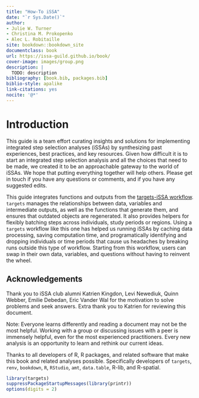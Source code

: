 ```yaml
--- 
title: "How-To iSSA"
date: "`r Sys.Date()`"
author: 
- Julie W. Turner
- Christina M. Prokopenko
- Alec L. Robitaille
site: bookdown::bookdown_site
documentclass: book
url: https://issa-guild.github.io/book/
cover-image: images/group.png
description: |
  TODO: description
bibliography: [book.bib, packages.bib]
biblio-style: apalike
link-citations: yes
nocite: '@*'
---
```



# Introduction

This guide is a team effort curating insights and solutions for implementing
integrated step selection analyses (iSSAs) by synthesizing past experiences,
best practices, and key resources. Given how difficult it is to start an
integrated step selection analysis and all the choices that need to be made, we
created it to be an approachable gateway to the world of iSSAs. We hope that
putting everything together will help others. Please get in touch if you have
any questions or comments, and if you have any suggested edits.

This guide integrates functions and outputs from the [targets-iSSA
workflow](https://github.com/iSSA-guild/targets-issa). `targets` manages the
relationships between data, variables and intermediate outputs, as well as the
functions that generate them, and ensures that outdated objects are regenerated.
It also provides helpers for flexibly batching steps across individuals, study
periods or regions. Using a `targets` workflow like this one has helped us
running iSSAs by caching data processing, saving computation time, and
programatically identifying and dropping individuals or time periods that cause
us headaches by breaking runs outside this type of workflow. Starting from this
workflow, users can swap in their own data, variables, and questions without
having to reinvent the wheel.



## Acknowledgements

Thank you to iSSA club alumni Katrien Kingdon, Levi Newediuk, Quinn Webber,
Emilie Debedan, Eric Vander Wal for the motivation to solve problems and seek
answers. Extra thank you to Katrien for reviewing this document.

Note: Everyone learns differently and reading a document may not be the most
helpful. Working with a group or discussing issues with a peer is immensely
helpful, even for the most experienced practitioners. Every new analysis is an
opportunity to learn and rethink our current ideas.


Thanks to all developers of R, R packages, and related software that 
make this book and related analyses possible. Specifically developers of
`targets`, `renv`, `bookdown`, `R`, `RStudio`, `amt`, `data.table`, R-lib, and R-spatial. 




```r
library(targets)
suppressPackageStartupMessages(library(printr))
options(digits = 2)
```
